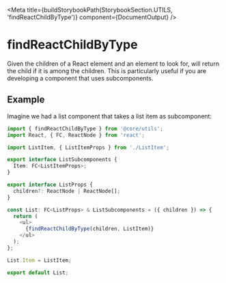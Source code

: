 
<Meta
    title={buildStorybookPath(StorybookSection.UTILS, 'findReactChildByType')}
    component={DocumentOutput}
/>

# findReactChildByType

Given the children of a React element and an element to look for, will return the child if it is among the children. This is particularly useful if you are developing a component that uses subcomponents.

## Example

Imagine we had a list component that takes a list item as subcomponent:

```typescript
import { findReactChildByType } from '@core/utils';
import React, { FC, ReactNode } from 'react';

import ListItem, { ListItemProps } from './ListItem';

export interface ListSubcomponents {
  Item: FC<ListItemProps>;
}

export interface ListProps {
  children?: ReactNode | ReactNode[];
}

const List: FC<ListProps> & ListSubcomponents = ({ children }) => {
  return (
    <ul>
      {findReactChildByType(children, ListItem)}
    </ul>
  );
};

List.Item = ListItem;

export default List;
```